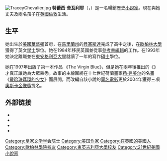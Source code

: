 {{BLP unsourced|time=2020-04-04T23:08:27+00:00}}
{{noteTA
|1=zh-cn:扬·弗美尔; zh-tw:楊·維梅爾;
|2=zh-cn:弗美尔; zh-tw:維梅爾;
}}
[[File:TraceyChevalier.jpg|thumb]]
'''特蕾西·舍瓦利耶'''（{{lang-en|Tracy Chevalier}}，{{bd|1962年|10月|catIdx=Chevalier, Tracy}}）是一名暢銷歷史[[小說家|小說家]]。現在與她丈夫及兩名孩子在[[英國|英國]][[倫敦|倫敦]]生活。

==生平==
她出生於[[美國|美國]][[华盛顿哥伦比亚特区|華盛頓]]首府，在[[馬里蘭州|馬里蘭州]]的[[貝塞斯達_(馬里蘭州)|貝塞斯達]]完成了高中之後，在[[歐柏林大學|歐柏林大學]]獲得了英文[[學士|學士]]學位。她在1984年移民英國並從事[[參考書|參考書]][[編輯|編輯]]的工作。在1993年她決定離職並在[[東安格利亞大學|東安格利亞大學]]就讀了一年的寫作[[碩士|碩士]]學位。

她在1997年出版了第一本作品 《The Virgin Blue》，但是她在兩年後推出的《{{link-en|戴珍珠耳環的少女 (小說)|Girl_with_a_Pearl_Earring_(novel)|戴珍珠耳環的少女}}》才真正讓她為大眾熟悉。故事的主線圍繞在十七世紀荷蘭畫家[[扬·弗美尔|扬·弗美尔]]的名畫《[[戴珍珠耳環的少女|戴珍珠耳環的少女]]》而展開，而改編自該小說的[[畫意私情|同名電影]]更於2004年獲得三項[[奧斯卡金像獎|奧斯卡金像獎]]提名。

==外部链接==
{{commonscat}}
{{wikiquotelang|en|Tracy Chevalier}}
* {{official}}
* {{TED speaker}}
* {{british council|tracy-chevalier}}
* {{LCAuth|n90679175|Tracy Chevalier|17|}}

{{Authority control}}
{{DEFAULTSORT:Chevalier, Tracy}}
[[Category:皇家文学学会院士|Category:皇家文学学会院士]]
[[Category:美国作家|Category:美国作家]]
[[Category:在英國的美國人|Category:在英國的美國人]]
[[Category:歐柏林學院校友|Category:歐柏林學院校友]]
[[Category:東英吉利亞大學校友|Category:東英吉利亞大學校友]]
[[Category:21世紀美國小說家|Category:21世紀美國小說家]]